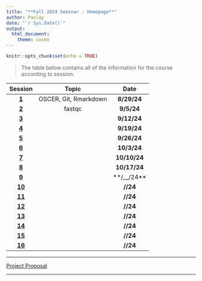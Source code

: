 ```yaml
---
title: "**Fall 2024 Seminar : Homepage**"
author: Paslay
date: "`r Sys.Date()`"
output:
  html_document:
    theme: cosmo
---
```


```r
knitr::opts_chunk$set(echo = TRUE)
```


> The table below contains all of the information for the course according to session.


|Session|Topic|Date|
|:--------:|:-------:|:-----:|
|**[1](session_1/session_1.html)**|OSCER, Git, Rmarkdown|**8/29/24**|
|**[2](session_2/session_2.html)**|fastqc|**9/5/24**|
|**[3](session_3/session_3.html)**||**9/12/24**|
|**[4](session_4/session_4.html)**||**9/19/24**|
|**[5](session_5/session_5.html)**||**9/26/24**|
|**[6](session_6/session_6.html)**||**10/3/24**|
|**[7](session_7/session_7.html)**||**10/10/24**|
|**[8](session_8/session_8.html)**||**10/17/24**|
|**[9](session_9/session_9.html)**||**/__/24**|
|**[10](session_10/session_10.html)**||**__/__/24**|
|**[11](session_11/session_11.html)**||**__/__/24**|
|**[12](session_12/session_12.html)**||**__/__/24**|
|**[13](session_13/session_13.html)**||**__/__/24**|
|**[14](session_14/session_14.html)**||**__/__/24**|
|**[15](session_15/session_15.html)**||**__/__/24**|
|**[16](session_16/session_16.html)**||**__/__/24**|


______________________________________________________________________________


[Project Proposal](project/proposal.html)

______________________________________________________________________________

